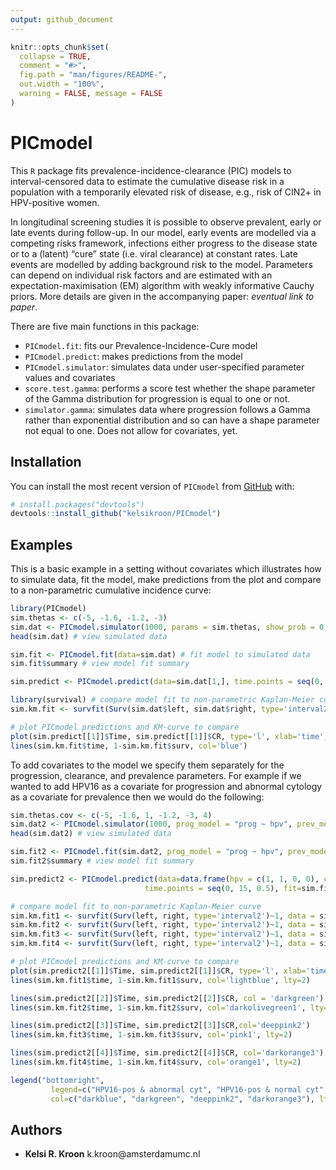 ```yaml
---
output: github_document
---
```


<!-- README.md is generated from README.Rmd. Please edit that file -->

```r
knitr::opts_chunk$set(
  collapse = TRUE,
  comment = "#>",
  fig.path = "man/figures/README-",
  out.width = "100%",
  warning = FALSE, message = FALSE
)
```


# PICmodel

<!-- badges: start -->
<!-- badges: end -->

This `R` package fits prevalence-incidence-clearance (PIC) models to interval-censored data to estimate the cumulative disease risk in a population with a temporarily elevated risk of disease, e.g., risk of CIN2+ in HPV-positive women. 

In longitudinal screening studies it is possible to observe prevalent, early or late events during follow-up. In our model, early events are modelled via a competing risks framework, infections either progress to the disease state or to a (latent) “cure” state (i.e. viral clearance) at constant rates. Late events are modelled by adding background risk to the model. Parameters can depend on individual risk factors and are estimated with an expectation-maximisation (EM) algorithm with weakly informative Cauchy priors. More details are given in the accompanying paper: *eventual link to paper*.

There are five main functions in this package: 

- `PICmodel.fit`: fits our Prevalence-Incidence-Cure model
- `PICmodel.predict`: makes predictions from the model
- `PICmodel.simulator`: simulates data under user-specified parameter values and covariates
- `score.test.gamma`: performs a score test whether the shape parameter of the Gamma distribution for progression is equal to one or not. 
- `simulator.gamma`: simulates data where progression follows a Gamma rather than exponential distribution and so can have a shape parameter not equal to one. Does not allow for covariates, yet. 


## Installation

You can install the most recent version of `PICmodel` from [GitHub](https://github.com/) with:

``` r
# install.packages("devtools")
devtools::install_github("kelsikroon/PICmodel")
```

## Examples

This is a basic example in a setting without covariates which illustrates how to simulate data, fit the model, make predictions from the plot and compare to a non-parametric cumulative incidence curve:

```r
library(PICmodel)
sim.thetas <- c(-5, -1.6, -1.2, -3)
sim.dat <- PICmodel.simulator(1000, params = sim.thetas, show_prob = 0.9, interval=3, include.h=T)
head(sim.dat) # view simulated data

sim.fit <- PICmodel.fit(data=sim.dat) # fit model to simulated data
sim.fit$summary # view model fit summary

sim.predict <- PICmodel.predict(data=sim.dat[1,], time.points = seq(0, 15, 0.5), fit=sim.fit)

library(survival) # compare model fit to non-parametric Kaplan-Meier curve 
sim.km.fit <- survfit(Surv(sim.dat$left, sim.dat$right, type='interval2')~1)

# plot PICmodel predictions and KM-curve to compare 
plot(sim.predict[[1]]$Time, sim.predict[[1]]$CR, type='l', xlab='time', ylab='CR')
lines(sim.km.fit$time, 1-sim.km.fit$surv, col='blue')
```

To add covariates to the model we specify them separately for the progression, clearance, and prevalence parameters. For example if we wanted to add HPV16 as a covariate for progression and abnormal cytology as a covariate for prevalence then we would do the following: 
```r

sim.thetas.cov <- c(-5, -1.6, 1, -1.2, -3, 4)
sim.dat2 <- PICmodel.simulator(1000, prog_model = "prog ~ hpv", prev_model = "prev ~ cyt", sim.thetas.cov, show_prob = 0.9, interval=3, include.h=T)
head(sim.dat2) # view simulated data

sim.fit2 <- PICmodel.fit(sim.dat2, prog_model = "prog ~ hpv", prev_model = "prev ~ cyt") # fit model to simulated data
sim.fit2$summary # view model fit summary

sim.predict2 <- PICmodel.predict(data=data.frame(hpv = c(1, 1, 0, 0), cyt=c(1, 0, 1, 0)), 
                              time.points = seq(0, 15, 0.5), fit=sim.fit2)

# compare model fit to non-parametric Kaplan-Meier curve 
sim.km.fit1 <- survfit(Surv(left, right, type='interval2')~1, data = sim.dat2[sim.dat2$hpv==1 & sim.dat2$cyt==1,])
sim.km.fit2 <- survfit(Surv(left, right, type='interval2')~1, data = sim.dat2[sim.dat2$hpv==1 & sim.dat2$cyt==0,])
sim.km.fit3 <- survfit(Surv(left, right, type='interval2')~1, data = sim.dat2[sim.dat2$hpv==0 & sim.dat2$cyt==1,])
sim.km.fit4 <- survfit(Surv(left, right, type='interval2')~1, data = sim.dat2[sim.dat2$hpv==0 & sim.dat2$cyt==0,])

```

```r
# plot PICmodel predictions and KM-curve to compare 
plot(sim.predict2[[1]]$Time, sim.predict2[[1]]$CR, type='l', xlab='time', ylab='CR', ylim=c(0,1), col='darkblue')
lines(sim.km.fit1$time, 1-sim.km.fit1$surv, col='lightblue', lty=2)

lines(sim.predict2[[2]]$Time, sim.predict2[[2]]$CR, col = 'darkgreen')
lines(sim.km.fit2$time, 1-sim.km.fit2$surv, col='darkolivegreen1', lty=2)

lines(sim.predict2[[3]]$Time, sim.predict2[[3]]$CR,col='deeppink2')
lines(sim.km.fit3$time, 1-sim.km.fit3$surv, col='pink1', lty=2)

lines(sim.predict2[[4]]$Time, sim.predict2[[4]]$CR, col='darkorange3')
lines(sim.km.fit4$time, 1-sim.km.fit4$surv, col='orange1', lty=2)

legend("bottomright",
         legend=c("HPV16-pos & abnormal cyt", "HPV16-pos & normal cyt", "HPV16-neg & abnormal cyt", "HPV16-neg & normal cyt"),
         col=c("darkblue", "darkgreen", "deeppink2", "darkorange3"), lty=1, lwd=2, bty = "n", cex=0.75)
```


## Authors

- **Kelsi R. Kroon** k.kroon@amsterdamumc.nl
